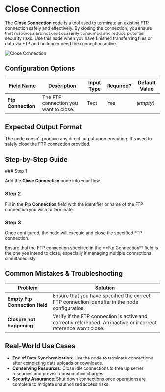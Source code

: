 
# Close Connection

The **Close Connection** node is a tool used to terminate an existing FTP connection safely and effectively. By closing the connection, you ensure that resources are not unnecessarily consumed and reduce potential security risks. Use this node when you have finished transferring files or data via FTP and no longer need the connection active.

![Close Connection](./close-connection.png)

## Configuration Options

| Field Name         | Description                           | Input Type | Required? | Default Value |
| ------------------ | ------------------------------------- | ---------- | --------- | ------------- |
| **Ftp Connection** | The FTP connection you want to close. | Text       | Yes       | _(empty)_     |

## Expected Output Format

The node doesn't produce any direct output upon execution. It's used to safely close the FTP connection provided.

## Step-by-Step Guide

<Steps>
### Step 1

Add the **Close Connection** node into your flow.

### Step 2

Fill in the **Ftp Connection** field with the identifier or name of the FTP connection you wish to terminate.

### Step 3

Once configured, the node will execute and close the specified FTP connection.

</Steps>

<Callout type="info" title="Tip">
  Ensure that the FTP connection specified in the **Ftp Connection** field is
  the one you intend to close, especially if managing multiple connections
  simultaneously.
</Callout>

## Common Mistakes & Troubleshooting

| Problem                        | Solution                                                                                                         |
| ------------------------------ | ---------------------------------------------------------------------------------------------------------------- |
| **Empty Ftp Connection field** | Ensure that you have specified the correct FTP connection identifier in the node configuration.                  |
| **Closure not happening**      | Verify if the FTP connection is active and correctly referenced. An inactive or incorrect reference won't close. |

## Real-World Use Cases

- **End of Data Synchronization**: Use the node to terminate connections after completing data uploads or downloads.
- **Conserving Resources**: Close idle connections to free up server resources and prevent consumption charges.
- **Security Assurance**: Shut down connections once operations are complete to mitigate unauthorized access risks.
